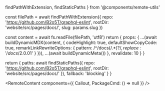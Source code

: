   findPathWithExtension,
  findStaticPaths
} from '@components/remote-utils'

  const filePath = await findPathWithExtension({
    repo: 'https://github.com/B2o5T/graphql-eslint',
    rootDir: 'website/src/pages/docs/',
    slug: params.slug
  })

  const content = await fs.readFile(filePath, 'utf8')
  return {
    props: {
      ...(await buildDynamicMDX(content, {
        codeHighlight: true,
        defaultShowCopyCode: true,
        remarkLinkRewriteOptions: {
          pattern: /^\/docs(\/.*)?$/,
          replace: '/docs/2.0.0$1'
        }
      })),
      ...(await buildDynamicMeta())
    },
    revalidate: 10
  }
}

  return {
    paths: await findStaticPaths({
      repo: 'https://github.com/B2o5T/graphql-eslint',
      rootDir: 'website/src/pages/docs/'
    }),
    fallback: 'blocking'
  }
}

<RemoteContent components={{ Callout, PackageCmd: () => null }} />
